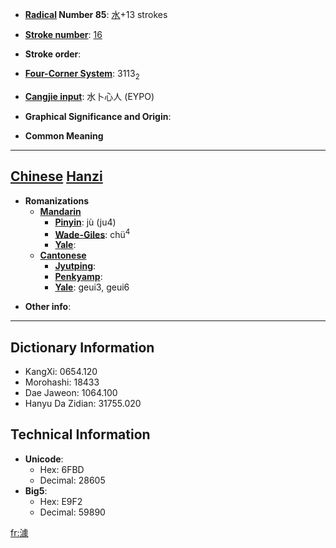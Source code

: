 * '''[[Wiktionary:Chinese radical index| Radical]] Number 85''': [[Wiktionary:Chinese radical index 水|水]]+13 strokes

* '''[[Wiktionary:Chinese total strokes index|Stroke number]]''': [[Wiktionary:Chinese total strokes index 16|16]]

* '''Stroke order''': 

* '''[[Wiktionary:Chinese four corner index|Four-Corner System]]''': 3113<sub>2</sub>

* '''[[Wiktionary:Chinese Cangjie index|Cangjie input]]''': 水卜心人 (EYPO)

* '''Graphical Significance and Origin''': 

* '''Common Meaning'''

----

== [[Chinese]] [[Hanzi]] ==

* '''Romanizations'''
** '''[[Mandarin]]'''
*** '''[[Pinyin]]''': jù (ju4)
*** '''[[Wade-Giles]]''': chü<sup>4</sup>
*** '''[[Yale]]''': 
** '''[[Cantonese]]'''
*** '''[[Jyutping]]''':
*** '''[[Penkyamp]]''': 
*** '''[[Yale]]''': geui3, geui6

* '''Other info''': 

----

== Dictionary Information ==

* KangXi: 0654.120
* Morohashi: 18433
* Dae Jaweon: 1064.100
* Hanyu Da Zidian: 31755.020

== Technical Information ==

* '''Unicode''':
** Hex: 6FBD
** Decimal: 28605
* '''Big5''':
** Hex: E9F2
** Decimal: 59890

[[fr:澽]]